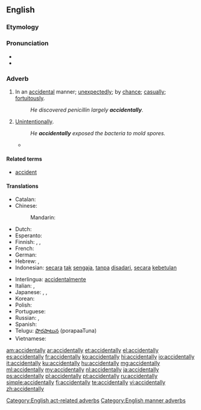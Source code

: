 ==English==

===Etymology===
{{suffix|accidental|ly}}

===Pronunciation===
* {{IPA|/ˈæk.sə.dənt.li/}}
* {{audio|en-us-accidentally.ogg|Audio (US)}}

===Adverb===
{{en-adv}}

# In an [[accidental]] manner; [[unexpectedly]]; by [[chance]]; [[casually]]; [[fortuitously]].
#: ''He discovered penicillin largely '''accidentally'''.''
# [[unintentionally|Unintentionally]].
#: ''He '''accidentally''' exposed the bacteria to mold spores.''
#* {{quote-news
|year=2011
|date=December 14
|author=Steven Morris
|title=Devon woman jailed for 168 days for killing kitten in microwave
|work=Guardian
|url=http://www.guardian.co.uk/world/2011/dec/14/woman-killed-kitten-microwave-jail
|page=
|passage=Robins, of Torquay, had denied a single charge of causing unnecessary suffering to an animal. She claimed the microwave was '''accidentally''' turned on by one of the cats after the kitten got inside. But Knutton said the kitten was too small to even get onto the work surface.}}

====Related terms====
* [[accident]]

====Translations====
{{trans-top|unexpectedly, unintentionally}}
* Catalan: {{t+|ca|accidentalment}}
* Chinese:
*: Mandarin: {{t|cmn|偶然|tr=ǒurán|sc=Hani}}
* Dutch: {{t+|nl|toevallig}}
* Esperanto: {{t-|eo|akcidente}}
* Finnish: {{t-|fi|vahingossa}}, {{t+|fi|sattumalta}}, {{t-|fi|epähuomiossa}}
* French: {{t+|fr|accidentellement}}
* German: {{t+|de|versehentlich}}
* Hebrew: {{t-|he|במקרה|tr=b'miqré}}, {{t-|he|לא בכוונה|tr=lo' b'khavaná}}
* Indonesian: [[secara]] [[tak]] [[sengaja]], [[tanpa]] [[sadar|disadari]], [[secara]] [[kebetulan]]
{{trans-mid}}
* Interlingua: [[accidentalmente]]
* Italian: {{t+|it|casualmente}}, {{t+|it|accidentalmente}}
* Japanese: {{t|ja|無意識的|tr=むいしきてきに, muishikiteki ni|alt=無意識的に}}, {{t+|ja|偶然|tr=ぐうぜん, gūzen}}, {{t-|ja|誤って|tr=あやまって, ayamatte}}
* Korean: {{t-|ko|우연히도|tr=uyeonhido}}
* Polish: {{t|pl|przypadkowo}}
* Portuguese: {{t+|pt|acidentalmente}}
* Russian: {{t|ru|случайно|tr=slučájno}}, {{t|ru|ненамеренно|tr=nenamérenno}}
* Spanish: {{t+|es|accidentalmente}}
* Telugu: [[పొరపాటున]] (porapaaTuna)
* Vietnamese: {{t+|vi|ngẫu nhiên}}
{{trans-bottom}}

[[Category:English act-related adverbs]]
[[Category:English manner adverbs]]

[[am:accidentally]]
[[ar:accidentally]]
[[et:accidentally]]
[[el:accidentally]]
[[es:accidentally]]
[[fr:accidentally]]
[[ko:accidentally]]
[[hi:accidentally]]
[[io:accidentally]]
[[it:accidentally]]
[[ku:accidentally]]
[[hu:accidentally]]
[[mg:accidentally]]
[[ml:accidentally]]
[[my:accidentally]]
[[nl:accidentally]]
[[ja:accidentally]]
[[ps:accidentally]]
[[pl:accidentally]]
[[pt:accidentally]]
[[ru:accidentally]]
[[simple:accidentally]]
[[fi:accidentally]]
[[te:accidentally]]
[[vi:accidentally]]
[[zh:accidentally]]